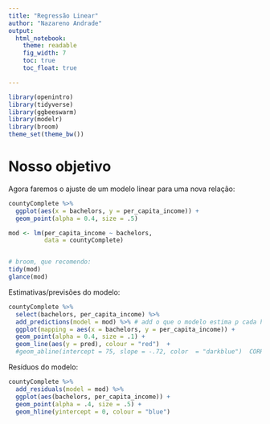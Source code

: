 ```yaml
---
title: "Regressão Linear"
author: "Nazareno Andrade"
output: 
  html_notebook:
    theme: readable
    fig_width: 7
    toc: true
    toc_float: true

---
```


```r
library(openintro)
library(tidyverse)
library(ggbeeswarm)
library(modelr)
library(broom)
theme_set(theme_bw())
```

# Nosso objetivo

Agora faremos o ajuste de um modelo linear para uma nova relação: 

```r
countyComplete %>% 
  ggplot(aes(x = bachelors, y = per_capita_income)) + 
  geom_point(alpha = 0.4, size = .5)
```


```r
mod <- lm(per_capita_income ~ bachelors, 
          data = countyComplete)


# broom, que recomendo: 
tidy(mod)
glance(mod) 
```


Estimativas/previsões do modelo:

```r
countyComplete %>% 
  select(bachelors, per_capita_income) %>% 
  add_predictions(model = mod) %>% # add o que o modelo estima p cada hs_grad
  ggplot(mapping = aes(x = bachelors, y = per_capita_income)) + 
  geom_point(alpha = 0.4, size = .1) + 
  geom_line(aes(y = pred), colour = "red")  + 
  #geom_abline(intercept = 75, slope = -.72, color  = "darkblue")  CORRIGIR
```


Resíduos do modelo:

```r
countyComplete %>% 
  add_residuals(model = mod) %>% 
  ggplot(aes(bachelors, per_capita_income)) + 
  geom_point(alpha = .4, size = .5) + 
  geom_hline(yintercept = 0, colour = "blue")
```
